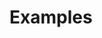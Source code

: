 
# Examples

<Cards>
  <Cards.Card
    title="▲ Next.js Example & Source Code"
    href="https://plainsheet-example-nextjs.vercel.app/"
  />
  <Cards.Card
    title="🍦 Vanilla JavaScript Example & Source Code"
    href="https://plain-bottom-sheet-html.vercel.app/"
  />
</Cards>
